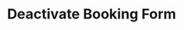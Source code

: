 ---
title: "Deactivate Booking Form"
api: "POST /booking/deactivate_form/{{template_uuid}}"
description: "Assign a new delivery in the system"
---